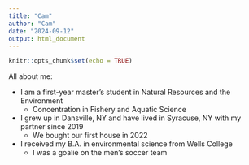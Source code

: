```yaml
---
title: "Cam"
author: "Cam"
date: "2024-09-12"
output: html_document
---
```


```r
knitr::opts_chunk$set(echo = TRUE)
```

All about me:

* I am a first-year master's student in Natural Resources and the Environment
  + Concentration in Fishery and Aquatic Science
 
* I grew up in Dansville, NY and have lived in Syracuse, NY with my partner since 2019
  + We bought our first house in 2022
 
* I received my B.A. in environmental science from Wells College 
  + I was a goalie on the men's soccer team 
